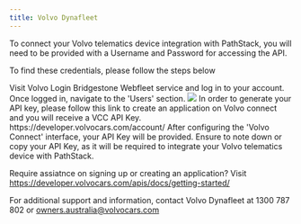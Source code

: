 ```yaml
---
title: Volvo Dynafleet
---
```


To connect your Volvo telematics device integration with PathStack, you will need to be provided with  a Username and Password for accessing the API. 

 
To find these credentials, please follow the steps below

<Steps>
  <Step title="Log into the Volvo Connect Account">
  Visit Volvo Login Bridgestone Webfleet service and log in to your account. Once logged in, navigate to the 'Users' section.
  <img src="https://365scotney-my.sharepoint.com/:i:/r/personal/sameer_nanduri_inloop_com_au/Documents/Pathstack%20Images/Volvo_1.png?csf=1&web=1&e=W7ABsh" />
  </Step>
  
  <Step title="Create an application">
  In order to generate your API key, please follow this link to create an application on Volvo connect and you will receive a VCC API Key.
  https://developer.volvocars.com/account/
  </Step>

  <Step title="Retrieve your credentials">
  After configuring the 'Volvo Connect' interface, your API Key will be provided. Ensure to note down or copy your API Key, as it will be required to integrate your Volvo telematics device with PathStack.
  </Step>

</Steps>

Require assiatnce on signing up or creating an application? Visit 
https://developer.volvocars.com/apis/docs/getting-started/

<Warning>For additional support and information, contact Volvo Dynafleet at 1300 787 802 or owners.australia@volvocars.com</Warning>
